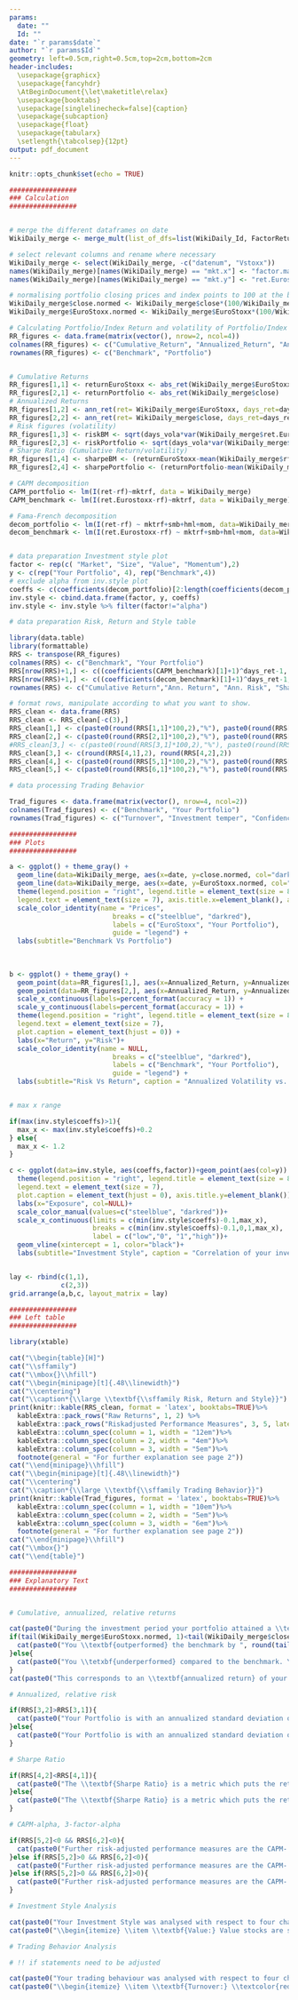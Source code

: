 ---
params:
  date: ""
  Id: ""
date: "`r params$date`"
author: "`r params$Id`"
geometry: left=0.5cm,right=0.5cm,top=2cm,bottom=2cm
header-includes:
  \usepackage{graphicx}
  \usepackage{fancyhdr}
  \AtBeginDocument{\let\maketitle\relax}
  \usepackage{booktabs}
  \usepackage[singlelinecheck=false]{caption}
  \usepackage{subcaption}
  \usepackage{float}
  \usepackage{tabularx}
  \setlength{\tabcolsep}{12pt}
output: pdf_document
---

\makeatletter
\fancypagestyle{plain}{
  \fancyhf{}
  \fancyhead[R]{Inv. period: \@date}
  \fancyhead[C]{\small{ID: \@author}}
  \fancyhead[L]{Feedback Trading Behaviour}
  \fancyfoot[C]{\thepage}
  \fancyfoot[R]{\includegraphics[width=6cm]{Duo_logo.png}}
}

\pagestyle{plain}
\vspace*{1\baselineskip}

```{r setup, include=FALSE}
knitr::opts_chunk$set(echo = TRUE)
```

```{r, message=FALSE, echo=FALSE}

#################
### Calculation
#################


# merge the different dataframes on date
WikiDaily_merge <- merge_mult(list_of_dfs=list(WikiDaily_Id, FactorReturns, EuroStoxx), by=c("date"))

# select relevant columns and rename where necessary 
WikiDaily_merge <- select(WikiDaily_merge, -c("datenum", "Vstoxx"))
names(WikiDaily_merge)[names(WikiDaily_merge) == "mkt.x"] <- "factor.market"
names(WikiDaily_merge)[names(WikiDaily_merge) == "mkt.y"] <- "ret.Eurostoxx"

# normalising portfolio closing prices and index points to 100 at the beginning
WikiDaily_merge$close.normed <- WikiDaily_merge$close*(100/WikiDaily_merge$close[1])
WikiDaily_merge$EuroStoxx.normed <- WikiDaily_merge$EuroStoxx*(100/WikiDaily_merge$EuroStoxx[1])

# Calculating Portfolio/Index Return and volatility of Portfolio/Index Returns
RR_figures <- data.frame(matrix(vector(), nrow=2, ncol=4))
colnames(RR_figures) <- c("Cumulative_Return", "Annualized_Return", "Annualized_Risk", "Sharpe_Ratio")
rownames(RR_figures) <- c("Benchmark", "Portfolio")


# Cumulative Returns
RR_figures[1,1] <- returnEuroStoxx <- abs_ret(WikiDaily_merge$EuroStoxx)
RR_figures[2,1] <- returnPortfolio <- abs_ret(WikiDaily_merge$close)
# Annualized Returns
RR_figures[1,2] <- ann_ret(ret= WikiDaily_merge$EuroStoxx, days_ret=days_ret, start_date = start_date, end_date=end_date)
RR_figures[2,2] <- ann_ret(ret= WikiDaily_merge$close, days_ret=days_ret, start_date = start_date, end_date=end_date)
# Risk figures (volatility)
RR_figures[1,3] <- riskBM <- sqrt(days_vola*var(WikiDaily_merge$ret.Eurostoxx))
RR_figures[2,3] <- riskPortfolio <- sqrt(days_vola*var(WikiDaily_merge$ret))
# Sharpe Ratio (Cumulative Return/volatility)
RR_figures[1,4] <- sharpeBM <- (returnEuroStoxx-mean(WikiDaily_merge$rf))/riskBM
RR_figures[2,4] <- sharpePortfolio <- (returnPortfolio-mean(WikiDaily_merge$rf))/riskPortfolio

# CAPM decomposition
CAPM_portfolio <- lm(I(ret-rf)~mktrf, data = WikiDaily_merge)
CAPM_benchmark <- lm(I(ret.Eurostoxx-rf)~mktrf, data = WikiDaily_merge)

# Fama-French decomposition
decom_portfolio <- lm(I(ret-rf) ~ mktrf+smb+hml+mom, data=WikiDaily_merge)
decom_benchmark <- lm(I(ret.Eurostoxx-rf) ~ mktrf+smb+hml+mom, data=WikiDaily_merge)


# data preparation Investment style plot
factor <- rep(c( "Market", "Size", "Value", "Momentum"),2)
y <- c(rep("Your Portfolio", 4), rep("Benchmark",4))
# exclude alpha from inv.style plot
coeffs <- c(coefficients(decom_portfolio)[2:length(coefficients(decom_portfolio))], coefficients(decom_benchmark)[2:length(coefficients(decom_benchmark))])
inv.style <- cbind.data.frame(factor, y, coeffs)
inv.style <- inv.style %>% filter(factor!="alpha")

# data preparation Risk, Return and Style table

library(data.table)
library(formattable)
RRS <- transpose(RR_figures)
colnames(RRS) <- c("Benchmark", "Your Portfolio")
RRS[nrow(RRS)+1,] <- c((coefficients(CAPM_benchmark)[1]+1)^days_ret-1, (coefficients(CAPM_portfolio)[1]+1)^days_ret-1)
RRS[nrow(RRS)+1,] <- c((coefficients(decom_benchmark)[1]+1)^days_ret-1, (coefficients(decom_portfolio)[1]+1)^days_ret-1)
rownames(RRS) <- c("Cumulative Return","Ann. Return", "Ann. Risk", "Sharpe Ratio", "Ann. CAPM adj. Alpha", "Ann. 3-Factor-adj. Alpha")

# format rows, manipulate according to what you want to show.
RRS_clean <- data.frame(RRS)
RRS_clean <- RRS_clean[-c(3),]
RRS_clean[1,] <- c(paste0(round(RRS[1,1]*100,2),"%"), paste0(round(RRS[1,2]*100,2),"%"))
RRS_clean[2,] <- c(paste0(round(RRS[2,1]*100,2),"%"), paste0(round(RRS[2,2]*100,2),"%"))
#RRS_clean[3,] <- c(paste0(round(RRS[3,1]*100,2),"%"), paste0(round(RRS[3,2]*100,2),"%")) # Ann. Risk excluded
RRS_clean[3,] <- c(round(RRS[4,1],2), round(RRS[4,2],2))
RRS_clean[4,] <- c(paste0(round(RRS[5,1]*100,2),"%"), paste0(round(RRS[5,2]*100,2),"%"))
RRS_clean[5,] <- c(paste0(round(RRS[6,1]*100,2),"%"), paste0(round(RRS[6,2]*100,2),"%"))

# data processing Trading Behavior

Trad_figures <- data.frame(matrix(vector(), nrow=4, ncol=2))
colnames(Trad_figures) <- c("Benchmark", "Your Portfolio")
rownames(Trad_figures) <- c("Turnover", "Investment temper", "Confidence", "Overconfidence")
```


```{r, echo=FALSE, fig.height=6, fig.width=8, message=FALSE, warning=FALSE}

#################
### Plots
#################

a <- ggplot() + theme_gray() +
  geom_line(data=WikiDaily_merge, aes(x=date, y=close.normed, col="darkred")) +
  geom_line(data=WikiDaily_merge, aes(x=date, y=EuroStoxx.normed, col="steelblue")) +
  theme(legend.position = "right", legend.title = element_text(size = 8),
  legend.text = element_text(size = 7), axis.title.x=element_blank(), axis.title.y=element_blank()) +
  scale_color_identity(name = "Prices",
                          breaks = c("steelblue", "darkred"),
                          labels = c("EuroStoxx", "Your Portfolio"),
                          guide = "legend") +
  labs(subtitle="Benchmark Vs Portfolio")
  
  
  
b <- ggplot() + theme_gray() +
  geom_point(data=RR_figures[1,], aes(x=Annualized_Return, y=Annualized_Risk, col="steelblue")) +
  geom_point(data=RR_figures[2,], aes(x=Annualized_Return, y=Annualized_Risk, col="darkred")) +
  scale_x_continuous(labels=percent_format(accuracy = 1)) +
  scale_y_continuous(labels=percent_format(accuracy = 1)) +
  theme(legend.position = "right", legend.title = element_text(size = 8),
  legend.text = element_text(size = 7), 
  plot.caption = element_text(hjust = 0)) +
  labs(x="Return", y="Risk")+
  scale_color_identity(name = NULL,
                          breaks = c("steelblue", "darkred"),
                          labels = c("Benchmark", "Your Portfolio"),
                          guide = "legend") +
  labs(subtitle="Risk Vs Return", caption = "Annualized Volatility vs. Return during the investment period \nBlaBlaBla")


# max x range

if(max(inv.style$coeffs)>1){
  max_x <- max(inv.style$coeffs)+0.2
} else{
  max_x <- 1.2
}

c <- ggplot(data=inv.style, aes(coeffs,factor))+geom_point(aes(col=y)) +
  theme(legend.position = "right", legend.title = element_text(size = 8),
  legend.text = element_text(size = 7), 
  plot.caption = element_text(hjust = 0), axis.title.y=element_blank()) +
  labs(x="Exposure", col=NULL)+
  scale_color_manual(values=c("steelblue", "darkred"))+
  scale_x_continuous(limits = c(min(inv.style$coeffs)-0.1,max_x),
                     breaks = c(min(inv.style$coeffs)-0.1,0,1,max_x), 
                     label = c("low","0", "1","high"))+
  geom_vline(xintercept = 1, color="black")+
  labs(subtitle="Investment Style", caption = "Correlation of your investment style with different portfolios. \nThe black line references a correaltion of 1.")


lay <- rbind(c(1,1),
             c(2,3))
grid.arrange(a,b,c, layout_matrix = lay)

```


```{r, echo=FALSE, warning=FALSE, message=FALSE, results='asis'}

#################
### Left table
#################

library(xtable)

cat("\\begin{table}[H]")
cat("\\sffamily")
cat("\\mbox{}\\hfill")
cat("\\begin{minipage}[t]{.48\\linewidth}")
cat("\\centering")
cat("\\caption*{\\large \\textbf{\\sffamily Risk, Return and Style}}")
print(knitr::kable(RRS_clean, format = 'latex', booktabs=TRUE)%>%
  kableExtra::pack_rows("Raw Returns", 1, 2) %>%
  kableExtra::pack_rows("Riskadjusted Performance Measures", 3, 5, latex_gap_space = "0.3cm")%>%
  kableExtra::column_spec(column = 1, width = "12em")%>%
  kableExtra::column_spec(column = 2, width = "4em")%>%
  kableExtra::column_spec(column = 3, width = "5em")%>%
  footnote(general = "For further explanation see page 2"))
cat("\\end{minipage}\\hfill")
cat("\\begin{minipage}[t]{.48\\linewidth}")
cat("\\centering")
cat("\\caption*{\\large \\textbf{\\sffamily Trading Behavior}}")
print(knitr::kable(Trad_figures, format = 'latex', booktabs=TRUE)%>%
  kableExtra::column_spec(column = 1, width = "10em")%>%
  kableExtra::column_spec(column = 2, width = "5em")%>%
  kableExtra::column_spec(column = 3, width = "6em")%>%
  footnote(general = "For further explanation see page 2"))
cat("\\end{minipage}\\hfill")
cat("\\mbox{}")
cat("\\end{table}")
```

\pagebreak

\textbf{\large Benchmark Vs Portfolio}

```{r, echo=FALSE, warning=FALSE, message=FALSE, results='asis'}

#################
### Explanatory Text
#################


# Cumulative, annualized, relative returns

cat(paste0("During the investment period your portfolio attained a \\textbf{cumulative return} of ", round(tail(WikiDaily_merge$close.normed, 1)-100, 2), "%, while the corresponding benchmark returned ", round(tail(WikiDaily_merge$EuroStoxx.normed, 1)-100,2), "%."))
if(tail(WikiDaily_merge$EuroStoxx.normed, 1)<tail(WikiDaily_merge$close.normed, 1)){
  cat(paste0("You \\textbf{outperformed} the benchmark by ", round(tail(WikiDaily_merge$close.normed, 1)-tail(WikiDaily_merge$EuroStoxx.normed, 1),2),"%. "))
}else{
  cat(paste0("You \\tetxbf{underperformed} compared to the benchmark. You came up short by ", round(tail(WikiDaily_merge$close.normed, 1)-tail(WikiDaily_merge$EuroStoxx.normed, 1), 2),"%. "))
}
cat(paste0("This corresponds to an \\textbf{annualized return} of your portfolio of ", round(RRS[2,2]*100,2), "% compared with ", round(RRS[2,1]*100,2), "% for the benchmark."))
```

\textbf{\large Risk Vs Return}

```{r, echo=FALSE, warning=FALSE, message=FALSE, results='asis'}

# Annualized, relative risk

if(RRS[3,2]>RRS[3,1]){
  cat(paste0("Your Portfolio is with an annualized standard deviation of ", round(RRS[3,2]*100,2), "% \\textbf{riskier} than the benchmark which fluctuates with an annualized standard deviation of ", round(RRS[3,1]*100,2), "%."))
}else{
  cat(paste0("Your Portfolio is with an annualized standard deviation of ", round(RRS[3,2]*100,2), "% \\textbf{less risky} than the benchmark which fluctuates with an annualized standard deviation of ", round(RRS[3,1]*100,2), "%."))
}
```

```{r, echo=FALSE, warning=FALSE, message=FALSE, results='asis'}

# Sharpe Ratio

if(RRS[4,2]<RRS[4,1]){
  cat(paste0("The \\textbf{Sharpe Ratio} is a metric which puts the return of an investment into relation to its risk. Hence it is a risk-adjusted performance measure. Risk is modelled as the volatility of your portfolio. The higher the Sharpe Ratio the better. Your Portfolio has a Sharpe Ratio of ", round(RRS[4,2],2), " and is therefore worse than the Shape Ratio of the Benchmark of ", round(RRS[4,1],2)))
}else{
  cat(paste0("The \\textbf{Sharpe Ratio} is a metric which puts the return of an investment into relation to its risk. Hence it is a risk-adjusted performance measure. Risk is modelled as the volatility of your portfolio. The higher the Sharpe Ratio the better. Your Portfolio has a Sharpe Ratio of ", round(RRS[4,2],2), " and is therefore better than the Shape Ratio of the Benchmark which is ", round(RRS[4,1],2)))
}
```

```{r, echo=FALSE, warning=FALSE, message=FALSE, results='asis'}

# CAPM-alpha, 3-factor-alpha

if(RRS[5,2]<0 && RRS[6,2]<0){
  cat(paste0("Further risk-adjusted performance measures are the CAPM- respectively 3-factor-adjusted Alpha. These figures indicate whether an excess return was achieved beyond the return of a proxy. The \\textbf{CAPM-adjusted Alpha} corrects the realised return only with the market expectation. The \\textbf{3-factor-ajusted Alpha} goes further and additionally takes into account the variables size, value and momentum. Your Portfolio features a \\text{negative} CAPM-adjusted Alpha of ", round(RRS[5,2]*100,2), "% as well as a \\textbf{negative} 3-factor-adjusted Alpha of ", round(RRS[6,2]*100,2), "%. You could not generate any excess return"))
}else if(RRS[5,2]>0 && RRS[6,2]<0){
  cat(paste0("Further risk-adjusted performance measures are the CAPM- respectively 3-factor-adjusted Alpha. These figures indicate whether an excess return was achieved beyond the return of a proxy. The \\textbf{CAPM-adjusted Alpha} corrects the realised return only with the market expectation. The \\textbf{3-factor-ajusted Alpha} goes further and additionally takes into account the variables size, value and momentum. Your Portfolio features a \\textbf{positive} CAPM-adjusted Alpha of ", round(RRS[5,2]*100,2), "%. However, when controlling for the factors size, value and momentum a \\textbf{negative} 3-factor-adjusted Alpha of ", round(RRS[6,2]*100,2), "% results. You solely generated excess return vis-à-vis the market as a whole."))
}else if(RRS[5,2]>0 && RRS[6,2]>0){
  cat(paste0("Further risk-adjusted performance measures are the CAPM- respectively 3-factor-adjusted Alpha. These figures indicate whether an excess return was achieved beyond the return of a proxy. The \\textbf{CAPM-adjusted Alpha} corrects the realised return only with the market expectation. The \\textbf{3-factor-ajusted Alpha} goes further and additionally takes into account the variables size, value and momentum. Your Portfolio features a \\textbf{positive} CAPM-adjusted Alpha of ", round(RRS[5,2]*100,2), "% as well as a \\textbf{positive} 3-factor-adjusted Alpha of ", round(RRS[6,2]*100,2), "%. You could generate excess return both vis-à-vis the market as a whole and when controlling for the factors size, value and momentum."))
}
```

\textbf{\large Investment Style}

```{r, echo=FALSE, warning=FALSE, message=FALSE, results='asis'}

# Investment Style Analysis

cat(paste0("Your Investment Style was analysed with respect to four characteristics: "))
cat(paste0("\\begin{itemize} \\item \\textbf{Value:} Value stocks are stocks which trade under their intrinsic/book value and are therefore seen to be undervalued by the stock market. ",if(subset(inv.style, factor=="Value" & y=="Benchmark")$coeffs>subset(inv.style, factor=="Value" & y=="Your Portfolio")$coeffs){"Your Portfolio had less exposure to value stocks than the Benchmark."}else{"Your Portfolio had more exposure to value stocks than the Benchmark."}, "\\item \\textbf{Size:} The size of a company (i.e. market capitalisation) behind a stock usually has en effect on its performance. Here smaller companies tend to outperform bigger ones. ",if(subset(inv.style, factor=="Size" & y=="Benchmark")$coeffs>subset(inv.style, factor=="Size" & y=="Your Portfolio")$coeffs){"Your Portfolio was invested more heavily in stocks of bigger companies than the Benchmark."}else{"Your Portfolio was invested more heavily in stocks of smaller companies than the Benchmark."},"\\item \\textbf{Momentum:} \\textcolor{red}{Something about momentum.} ",if(subset(inv.style, factor=="Momentum" & y=="Benchmark")$coeffs>subset(inv.style, factor=="Momentum" & y=="Your Portfolio")$coeffs){"Your Portfolio had less exposure to momentum stocks compared to the Benchmark."}else{"Your Portfolio had more exposure to momentum stocks compared to the Benchmark."}, "\\item \\textbf{Market:} \\textcolor{red}{Something about market.} ",if(subset(inv.style, factor=="Market" & y=="Benchmark")$coeffs>subset(inv.style, factor=="Market" & y=="Your Portfolio")$coeffs){"Your Portfolio had less exposure to the market compared to the Benchmark."}else{"Your Portfolio had more exposure to the market compared to the Benchmark."},"\\end{itemize}"))
```


\textbf{\large Trading Behavior}

```{r, echo=FALSE, warning=FALSE, message=FALSE, results='asis'}

# Trading Behavior Analysis

# !! if statements need to be adjusted

cat(paste0("Your trading behaviour was analysed with respect to four characteristics: "))
cat(paste0("\\begin{itemize} \\item \\textbf{Turnover:} \\textcolor{red}{Something about turnover.} ",if(subset(inv.style, factor=="Value" & y=="Benchmark")$coeffs>subset(inv.style, factor=="Value" & y=="Your Portfolio")$coeffs){"Your Portfolio had less exposure to value stocks than the Benchmark."}else{"Your Portfolio had more exposure to value stocks than the Benchmark."}, "\\item \\textbf{Investment temper:} \\textcolor{red}{Something about investment temper.} ",if(subset(inv.style, factor=="Size" & y=="Benchmark")$coeffs>subset(inv.style, factor=="Size" & y=="Your Portfolio")$coeffs){"Your Portfolio was invested more heavily in stocks of bigger companies than the Benchmark."}else{"Your Portfolio was invested more heavily in stocks of smaller companies than the Benchmark."},"\\item \\textbf{Confidence:} \\textcolor{red}{Something about confidence.} ",if(subset(inv.style, factor=="Momentum" & y=="Benchmark")$coeffs>subset(inv.style, factor=="Momentum" & y=="Your Portfolio")$coeffs){"Your Portfolio had less exposure to momentum stocks compared to the Benchmark."}else{"Your Portfolio had more exposure to momentum stocks compared to the Benchmark."}, "\\item \\textbf{Overconfidence:} \\textcolor{red}{Something about overconfidence.} ",if(subset(inv.style, factor=="Market" & y=="Benchmark")$coeffs>subset(inv.style, factor=="Market" & y=="Your Portfolio")$coeffs){"Your Portfolio had less exposure to the market compared to the Benchmark."}else{"Your Portfolio had more exposure to the market compared to the Benchmark."},"\\end{itemize}"))
```



